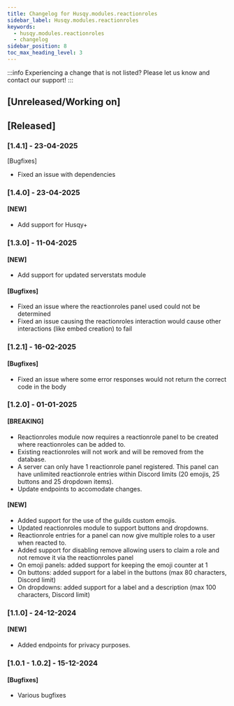```yaml
---
title: Changelog for Husqy.modules.reactionroles
sidebar_label: Husqy.modules.reactionroles
keywords:
  - husqy.modules.reactionroles
  - changelog
sidebar_position: 8
toc_max_heading_level: 3
---
```


:::info
Experiencing a change that is not listed? Please let us know and contact our support!
:::

## [Unreleased/Working on]

## [Released]

### [1.4.1] - 23-04-2025

[Bugfixes]

- Fixed an issue with dependencies

### [1.4.0] - 23-04-2025

#### [NEW]

- Add support for Husqy+

### [1.3.0] - 11-04-2025

#### [NEW]

- Add support for updated serverstats module

#### [Bugfixes]

- Fixed an issue where the reactionroles panel used could not be determined
- Fixed an issue causing the reactionroles interaction would cause other interactions (like embed creation) to fail

### [1.2.1] - 16-02-2025

#### [Bugfixes]

- Fixed an issue where some error responses would not return the correct code in the body

### [1.2.0] - 01-01-2025

#### [BREAKING]

- Reactionroles module now requires a reactionrole panel to be created where reactionroles can be added to.
- Existing reactionroles will not work and will be removed from the database.
- A server can only have 1 reactionrole panel registered. This panel can have unlimited reactionrole entries within Discord limits (20 emojis, 25 buttons and 25 dropdown items).
- Update endpoints to accomodate changes.

#### [NEW]

- Added support for the use of the guilds custom emojis.
- Updated reactionroles module to support buttons and dropdowns.
- Reactionrole entries for a panel can now give multiple roles to a user when reacted to.
- Added support for disabling remove allowing users to claim a role and not remove it via the reactionroles panel
- On emoji panels: added support for keeping the emoji counter at 1
- On buttons: added support for a label in the buttons (max 80 characters, Discord limit)
- On dropdowns: added support for a label and a description (max 100 characters, Discord limit)

### [1.1.0] - 24-12-2024

#### [NEW]

- Added endpoints for privacy purposes.

### [1.0.1 - 1.0.2] - 15-12-2024

#### [Bugfixes]

- Various bugfixes
